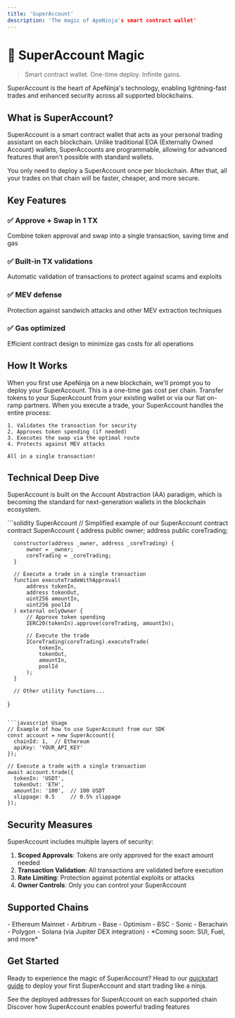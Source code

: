 ```yaml
---
title: 'SuperAccount'
description: 'The magic of ApeNinja's smart contract wallet'
---
```


# 🧙 SuperAccount Magic

> Smart contract wallet. One-time deploy. Infinite gains.

SuperAccount is the heart of ApeNinja's technology, enabling lightning-fast trades and enhanced security across all supported blockchains.

## What is SuperAccount?

SuperAccount is a smart contract wallet that acts as your personal trading assistant on each blockchain. Unlike traditional EOA (Externally Owned Account) wallets, SuperAccounts are programmable, allowing for advanced features that aren't possible with standard wallets.

<Note>
  You only need to deploy a SuperAccount once per blockchain. After that, all your trades on that chain will be faster, cheaper, and more secure.
</Note>

## Key Features

<Grid>
  <Box>
    <h3>✅ Approve + Swap in 1 TX</h3>
    <p>Combine token approval and swap into a single transaction, saving time and gas</p>
  </Box>
  <Box>
    <h3>✅ Built-in TX validations</h3>
    <p>Automatic validation of transactions to protect against scams and exploits</p>
  </Box>
  <Box>
    <h3>✅ MEV defense</h3>
    <p>Protection against sandwich attacks and other MEV extraction techniques</p>
  </Box>
  <Box>
    <h3>✅ Gas optimized</h3>
    <p>Efficient contract design to minimize gas costs for all operations</p>
  </Box>
</Grid>

## How It Works

<Steps>
  <Step title="One-Time Deployment">
    When you first use ApeNinja on a new blockchain, we'll prompt you to deploy your SuperAccount. This is a one-time gas cost per chain.
  </Step>
  
  <Step title="Token Transfer">
    Transfer tokens to your SuperAccount from your existing wallet or via our fiat on-ramp partners.
  </Step>
  
  <Step title="Trade Execution">
    When you execute a trade, your SuperAccount handles the entire process:
    
    1. Validates the transaction for security
    2. Approves token spending (if needed)
    3. Executes the swap via the optimal route
    4. Protects against MEV attacks
    
    All in a single transaction!
  </Step>
</Steps>

## Technical Deep Dive

SuperAccount is built on the Account Abstraction (AA) paradigm, which is becoming the standard for next-generation wallets in the blockchain ecosystem.

<CodeGroup>
  ```solidity SuperAccount
  // Simplified example of our SuperAccount contract
  contract SuperAccount {
      address public owner;
      address public coreTrading;
      
      constructor(address _owner, address _coreTrading) {
          owner = _owner;
          coreTrading = _coreTrading;
      }
      
      // Execute a trade in a single transaction
      function executeTradeWithApproval(
          address tokenIn,
          address tokenOut,
          uint256 amountIn,
          uint256 poolId
      ) external onlyOwner {
          // Approve token spending
          IERC20(tokenIn).approve(coreTrading, amountIn);
          
          // Execute the trade
          ICoreTrading(coreTrading).executeTrade(
              tokenIn,
              tokenOut,
              amountIn,
              poolId
          );
      }
      
      // Other utility functions...
  }
  ```

  ```javascript Usage
  // Example of how to use SuperAccount from our SDK
  const account = new SuperAccount({
    chainId: 1,  // Ethereum
    apiKey: 'YOUR_API_KEY'
  });
  
  // Execute a trade with a single transaction
  await account.trade({
    tokenIn: 'USDT',
    tokenOut: 'ETH',
    amountIn: '100',  // 100 USDT
    slippage: 0.5     // 0.5% slippage
  });
  ```
</CodeGroup>

## Security Measures

SuperAccount includes multiple layers of security:

1. **Scoped Approvals**: Tokens are only approved for the exact amount needed
2. **Transaction Validation**: All transactions are validated before execution
3. **Rate Limiting**: Protection against potential exploits or attacks
4. **Owner Controls**: Only you can control your SuperAccount

## Supported Chains

<Tabs>
  <Tab title="Ethereum Ecosystem">
    - Ethereum Mainnet
    - Arbitrum
    - Base
    - Optimism
  </Tab>
  <Tab title="Other EVM Chains">
    - BSC
    - Sonic
    - Berachain
    - Polygon
  </Tab>
  <Tab title="Non-EVM Integration">
    - Solana (via Jupiter DEX integration)
    - *Coming soon: SUI, Fuel, and more*
  </Tab>
</Tabs>

## Get Started

Ready to experience the magic of SuperAccount? Head to our [quickstart guide](/quickstart) to deploy your first SuperAccount and start trading like a ninja.

<CardGroup cols={2}>
  <Card title="View Contract Deployments" icon="file-contract" href="/technical/contracts">
    See the deployed addresses for SuperAccount on each supported chain
  </Card>
  <Card title="Learn About Trading" icon="chart-line" href="/features/trading">
    Discover how SuperAccount enables powerful trading features
  </Card>
</CardGroup>